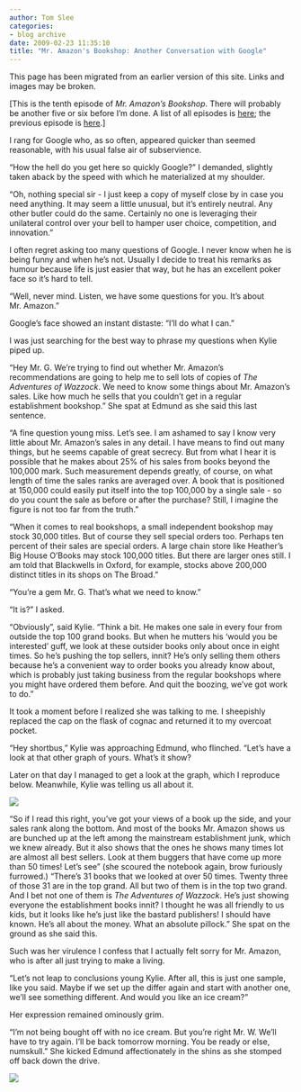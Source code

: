 ```yaml
---
author: Tom Slee
categories:
- blog archive
date: 2009-02-23 11:35:10
title: "Mr. Amazon's Bookshop: Another Conversation with Google"
---
```


::: {.callout-note}

This page has been migrated from an earlier version of this site. 
Links and images may be broken.

:::



				

[This is the tenth episode of _Mr. Amazon's Bookshop_. There will probably be another five or six before I'm done. A list of all episodes is [here](http://whimsley.typepad.com/whimsley/2008/12/mr-amazons-bookshop.html); the previous episode is [here](http://whimsley.typepad.com/whimsley/2009/02/mr-amazons-bookshop-mr-amazons-shelves.html).]

I rang for Google who, as so often, appeared quicker than seemed reasonable, with his usual false air of subservience.

 

"How the hell do you get here so quickly Google?" I demanded, slightly taken aback by the speed with which he materialized at my shoulder.

 

"Oh, nothing special sir - I just keep a copy of myself close by in case you need anything. It may seem a little unusual, but it's entirely neutral. Any other butler could do the same. Certainly no one is leveraging their unilateral control over your bell to hamper user choice, competition, and innovation." 

 

I often regret asking too many questions of Google. I never know when he is being funny and when he's not. Usually I decide to treat his remarks as humour because life is just easier that way, but he has an excellent poker face so it's hard to tell. 

 

"Well, never mind. Listen, we have some questions for you. It's about Mr. Amazon." 

 

Google's face showed an instant distaste: "I'll do what I can." 

 

I was just searching for the best way to phrase my questions when Kylie piped up. 

 

"Hey Mr. G. We're trying to find out whether Mr. Amazon's recommendations are going to help me to sell lots of copies of _The Adventures of Wazzock_. We need to know some things about Mr. Amazon's sales. Like how much he sells that you couldn't get in a regular establishment bookshop." She spat at Edmund as she said this last sentence.  


 

"A fine question young miss. Let's see. I am ashamed to say I know very little about Mr. Amazon's sales in any detail. I have means to find out many things, but he seems capable of great secrecy. But from what I hear it is possible that he makes about 25% of his sales from books beyond the 100,000 mark. Such measurement depends greatly, of course, on what length of time the sales ranks are averaged over. A book that is positioned at 150,000 could easily put itself into the top 100,000 by a single sale - so do you count the sale as before or after the purchase? Still, I imagine the figure is not too far from the truth." 

 

"When it comes to real bookshops, a small independent bookshop may stock 30,000 titles. But of course they sell special orders too. Perhaps ten percent of their sales are special orders. A large chain store like Heather's Big House O'Books may stock 100,000 titles. But there are larger ones still. I am told that Blackwells in Oxford, for example, stocks above 200,000 distinct titles in its shops on The Broad." 

 

"You're a gem Mr. G. That's what we need to know." 

 

"It is?" I asked. 

 

"Obviously", said Kylie. "Think a bit. He makes one sale in every four from outside the top 100 grand books. But when he mutters his 'would you be interested' guff, we look at these outsider books only about once in eight times. So he's pushing the top sellers, innit? He's only selling them others because he's a convenient way to order books you already know about, which is probably just taking business from the regular bookshops where you might have ordered them before. And quit the boozing, we've got work to do." 

 

It took a moment before I realized she was talking to me. I sheepishly replaced the cap on the flask of cognac and returned it to my overcoat pocket. 

 

"Hey shortbus," Kylie was approaching Edmund, who flinched. "Let's have a look at that other graph of yours. What's it show? 

 

Later on that day I managed to get a look at the graph, which I reproduce below. Meanwhile, Kylie was telling us all about it.  


 

![](https://docs.google.com/File?id=dfx7r5rf_209crkc7gkw_b)

  

"So if I read this right, you've got your views of a book up the side, and your sales rank along the bottom. And most of the books Mr. Amazon shows us are bunched up at the left among the mainstream establishment junk, which we knew already. But it also shows that the ones he shows many times lot are almost all best sellers. Look at them buggers that have come up more than 50 times! Let's see" (she scoured the notebook again, brow furiously furrowed.) "There's 31 books that we looked at over 50 times. Twenty three of those 31 are in the top grand. All but two of them is in the top two grand. And I bet not one of them is _The Adventures of Wazzock_. He's just showing everyone the establishment books innit? I thought he was all friendly to us kids, but it looks like he's just like the bastard publishers! I should have known. He's all about the money. What an absolute pillock." She spat on the ground as she said this. 

 

Such was her virulence I confess that I actually felt sorry for Mr. Amazon, who is after all just trying to make a living. 

 

"Let's not leap to conclusions young Kylie. After all, this is just one sample, like you said. Maybe if we set up the differ again and start with another one, we'll see something different. And would you like an ice cream?" 

 

Her expression remained ominously grim. 

 

"I'm not being bought off with no ice cream. But you're right Mr. W. We'll have to try again. I'll be back tomorrow morning. You be ready or else, numskull." She kicked Edmund affectionately in the shins as she stomped off back down the drive. 

  
  


![](http://img.zemanta.com/pixy.gif?x-id=e15003e4-a4f5-4028-9ac6-a6b260cf584c)


		
